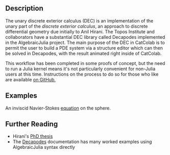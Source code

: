 ## Description

The unary discrete exterior calculus (DEC) is an implementation of the unary part of 
the *discrete exterior calculus*, an approach to discrete differential geometry due initially
to Anil Hirani. The Topos Institute and collaborators have a substantial DEC library 
called Decapodes implemented in the AlgebraicJulia project. The main purpose of the DEC in
CatColab is to permit the user to build a PDE system via a structure editor which can then 
be solved in Decapodes, with the result animated right inside of CatColab. 

This workflow has been completed in some proofs of concept, but the need to run a Julia kernel
means it's not particularly convenient for non-Julia users at this time. Instructions on 
the process to do so for those who like are available [on GitHub.](https://github.com/ToposInstitute/CatColab/tree/main/packages/algjulia-service)

## Examples

An inviscid Navier-Stokes [equation](https://catcolab.org/analysis/0194d3b8-087b-7130-9c60-68edceff0848) on the sphere.

## Further Reading

- Hirani's [PhD thesis](http://www.cs.jhu.edu/~misha/Fall09/Hirani03.pdf)
- The [Decapodes](https://algebraicjulia.github.io/Decapodes.jl/dev/) documentation has many worked examples using AlgebraicJulia syntax directly
